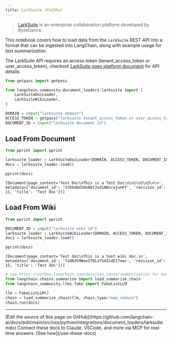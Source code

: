 ```yaml
---
title: LarkSuite (FeiShu)
---
```


>[LarkSuite](https://www.larksuite.com/) is an enterprise collaboration platform developed by ByteDance.

This notebook covers how to load data from the `LarkSuite` REST API into a format that can be ingested into LangChain, along with example usage for text summarization.

The LarkSuite API requires an access token (tenant_access_token or user_access_token), checkout [LarkSuite open platform document](https://open.larksuite.com/document) for API details.

```python
from getpass import getpass

from langchain_community.document_loaders.larksuite import (
    LarkSuiteDocLoader,
    LarkSuiteWikiLoader,
)

DOMAIN = input("larksuite domain")
ACCESS_TOKEN = getpass("larksuite tenant_access_token or user_access_token")
DOCUMENT_ID = input("larksuite document id")
```

## Load From Document

```python
from pprint import pprint

larksuite_loader = LarkSuiteDocLoader(DOMAIN, ACCESS_TOKEN, DOCUMENT_ID)
docs = larksuite_loader.load()

pprint(docs)
```

```output
[Document(page_content='Test Doc\nThis is a Test Doc\n\n1\n2\n3\n\n', metadata={'document_id': 'V76kdbd2HoBbYJxdiNNccajunPf', 'revision_id': 11, 'title': 'Test Doc'})]
```

## Load From Wiki

```python
from pprint import pprint

DOCUMENT_ID = input("larksuite wiki id")
larksuite_loader = LarkSuiteWikiLoader(DOMAIN, ACCESS_TOKEN, DOCUMENT_ID)
docs = larksuite_loader.load()

pprint(docs)
```

```output
[Document(page_content='Test doc\nThis is a test wiki doc.\n', metadata={'document_id': 'TxOKdtMWaoSTDLxYS4ZcdEI7nwc', 'revision_id': 15, 'title': 'Test doc'})]
```

```python
# see https://python.langchain.com/docs/use_cases/summarization for more details
from langchain.chains.summarize import load_summarize_chain
from langchain_community.llms.fake import FakeListLLM

llm = FakeListLLM()
chain = load_summarize_chain(llm, chain_type="map_reduce")
chain.run(docs)
```

---

<Callout icon="pen-to-square" iconType="regular">
    [Edit the source of this page on GitHub](https://github.com/langchain-ai/docs/edit/main/src/oss/python/integrations/document_loaders/larksuite.mdx)
</Callout>
<Tip icon="terminal" iconType="regular">
    Connect these docs to Claude, VSCode, and more via MCP for    real-time answers. [See how](/use-these-docs)
</Tip>
